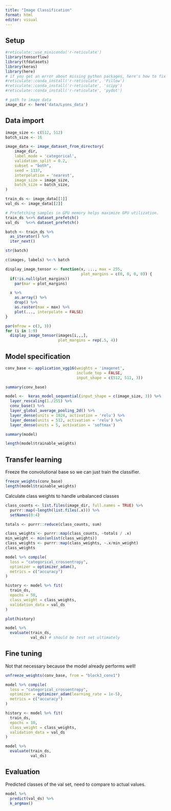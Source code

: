 ```yaml
---
title: "Image Classification"
format: html
editor: visual
---
```


## Setup

```r
#reticulate::use_miniconda('r-reticulate')
library(tensorflow)
library(tfdatasets)
library(keras)
library(here)
# if you get an error about missing python packages, here's how to fix that
#reticulate::conda_install('r-reticulate', 'Pillow')
#reticulate::conda_install('r-reticulate', 'scipy')
#reticulate::conda_install('r-reticulate', 'pydot')

# path to image data
image_dir <- here('data/Lyons_data') 
```

## Data import

```r
image_size <- c(512, 512)
batch_size <- 16

image_data <- image_dataset_from_directory(
    image_dir,
    label_mode = 'categorical',
    validation_split = 0.2,
    subset = "both",
    seed = 1337,
    interpolation = 'nearest',
    image_size = image_size,
    batch_size = batch_size,
)

train_ds <- image_data[[1]]
val_ds <- image_data[[2]]
```

```r
# Prefetching samples in GPU memory helps maximize GPU utilization.
train_ds %<>% dataset_prefetch()
val_ds   %<>% dataset_prefetch()
```

```r
batch <- train_ds %>%
  as_iterator() %>%
  iter_next()

str(batch)
```

```r
c(images, labels) %<-% batch
```

```r
display_image_tensor <- function(x, ..., max = 255,
                                 plot_margins = c(0, 0, 0, 0)) {
  if(!is.null(plot_margins))
    par(mar = plot_margins)

  x %>%
    as.array() %>%
    drop() %>%
    as.raster(max = max) %>%
    plot(..., interpolate = FALSE)
}

par(mfrow = c(3, 3))
for (i in 1:9)
  display_image_tensor(images[i,,,],
                       plot_margins = rep(.5, 4))
```

## Model specification

```r
conv_base <- application_vgg16(weights = 'imagenet', 
                               include_top = FALSE,
                               input_shape = c(512, 512, 3))
```

```r
summary(conv_base)
```

```r
model <-  keras_model_sequential(input_shape = c(image_size, 3)) %>%
  layer_rescaling(1./255) %>%
  conv_base() %>%
  layer_global_average_pooling_2d() %>%
  layer_dense(units = 1024, activation = 'relu') %>%
  layer_dense(units = 512, activation = 'relu') %>%
  layer_dense(units = 5, activation = 'softmax')
```

```r
summary(model)
```

```r
length(model$trainable_weights)
```

## Transfer learning

Freeze the convolutional base so we can just train the classifier.

```r
freeze_weights(conv_base)
length(model$trainable_weights)
```

Calculate class weights to handle unbalanced classes

```r
class_counts <- list.files(image_dir, full.names = TRUE) %>%
  purrr::map(~length(list.files(.x))) %>% 
  setNames(0:4)

totals <- purrr::reduce(class_counts, sum)

class_weights <- purrr::map(class_counts, ~totals / .x)
min_weight <- min(unlist(class_weights))
class_weights <- purrr::map(class_weights, ~.x/min_weight)
class_weights
```

```r
model %>% compile(
  loss = "categorical_crossentropy",
  optimizer = optimizer_adam(),
  metrics = c("accuracy")
)

history <- model %>% fit(
  train_ds,
  epochs = 50,
  class_weight = class_weights,
  validation_data = val_ds
)
```

```r
plot(history)
```

```r
model %>%
  evaluate(train_ds,
           val_ds) # should be test set ultimately
```

## Fine tuning

Not that necessary because the model already performs well!

```r
unfreeze_weights(conv_base, from = "block3_conv1")
```

```r
model %>% compile(
  loss = "categorical_crossentropy",
  optimizer = optimizer_adam(learning_rate = 1e-5),
  metrics = c("accuracy")
)

history <- model %>% fit(
  train_ds,
  epochs = 10,
  class_weight = class_weights,
  validation_data = val_ds
)
```

```r
model %>%
  evaluate(train_ds,
           val_ds) 
```

## Evaluation

Predicted classes of the val set, need to compare to actual values.

```r
model %>% 
  predict(val_ds) %>% 
  k_argmax()
```
